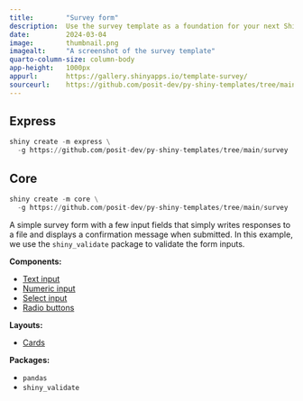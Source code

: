 ```yaml
---
title:        "Survey form"
description:  Use the survey template as a foundation for your next Shiny app.
date:         2024-03-04
image:        thumbnail.png
imagealt:     "A screenshot of the survey template"
quarto-column-size: column-body
app-height:   1000px
appurl:       https://gallery.shinyapps.io/template-survey/
sourceurl:    https://github.com/posit-dev/py-shiny-templates/tree/main/survey
---
```


::: {.panel-tabset .shiny-mode-tabset  group="shiny-app-mode"}
## Express
``` python
shiny create -m express \
  -g https://github.com/posit-dev/py-shiny-templates/tree/main/survey
```
## Core
``` python
shiny create -m core \
  -g https://github.com/posit-dev/py-shiny-templates/tree/main/survey
```
:::


A simple survey form with a few input fields that simply writes responses to a file and displays a confirmation message when submitted.
In this example, we use the `shiny_validate` package to validate the form inputs.


:::: {.grid .tags}
::: {.g-col-6 .g-col-sm-4}

**Components:**

* [Text input](/components/inputs/select-single)
* [Numeric input](/components/inputs/numeric-input/)
* [Select input](/components/inputs/select-single)
* [Radio buttons](/components/inputs/radio-buttons/)

:::
::: {.g-col-6 .g-col-sm-4}

**Layouts:**

* [Cards](/layouts/panels-cards/#content-divided-by-cards)

:::
::: {.g-col-6 .g-col-sm-4}

**Packages:**

* `pandas`
* `shiny_validate`

:::
::::